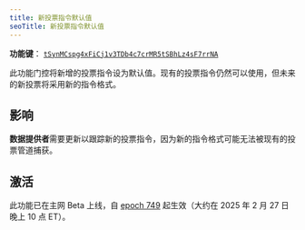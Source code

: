 ```yaml
---
title: 新投票指令默认值
seoTitle: 新投票指令默认值
---
```


**功能键**：
[`tSynMCspg4xFiCj1v3TDb4c7crMR5tSBhLz4sF7rrNA`](https://explorer.solana.com/address/tSynMCspg4xFiCj1v3TDb4c7crMR5tSBhLz4sF7rrNA)

此功能门控将新增的投票指令设为默认值。现有的投票指令仍然可以使用，但未来的新投票将采用新的指令格式。

## 影响

**数据提供者**需要更新以跟踪新的投票指令，因为新的指令格式可能无法被现有的投票管道捕获。

## 激活

此功能已在主网 Beta 上线，自 [epoch 749](https://explorer.solana.com/epoch/748)
起生效（大约在 2025 年 2 月 27 日晚上 10 点 ET）。
